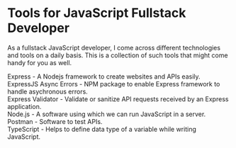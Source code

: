 

<Layout>
<SEO title="Tools for JavaScript Fullstack Developer" />
<JSLayout>

# Tools for JavaScript Fullstack Developer

As a fullstack JavaScript developer, I come across different technologies and tools on a daily basis. This is a collection of such tools that might come handy for you as well.

<Olink link="https://expressjs.com/">Express</Olink> - A Nodejs framework to create websites and APIs easily.
<br/>
<Olink link="https://www.npmjs.com/package/express-async-errors">ExpressJS Async Errors</Olink> - NPM package to enable Express framework to handle asychronous errors.
<br/>
<Olink link="https://express-validator.github.io">Express Validator</Olink> - Validate or sanitize API requests received by an Express application.
<br/>
<Olink link="https://nodejs.org">Node.js</Olink> - A software using which we can run JavaScript in a server.
<br/>
<Olink link="https://www.postman.com/">Postman</Olink> - Software to test APIs.
<br/>
<Olink link="https://www.typescriptlang.org/">TypeScript</Olink> - Helps to define data type of a variable while writing JavaScript.


</JSLayout>
</Layout>
